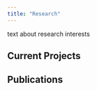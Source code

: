 ---
title: "Research"
---

text about research interests

## Current Projects

## Publications